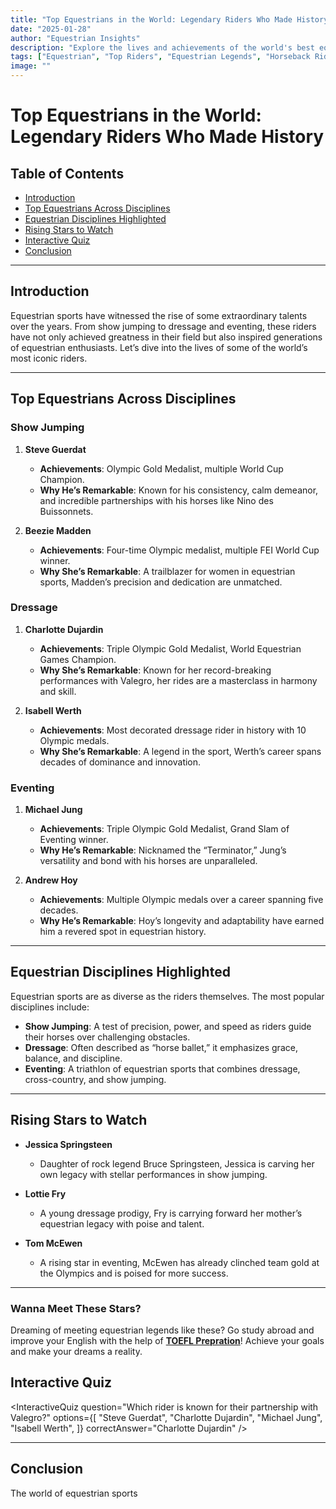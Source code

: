 ```yaml
---
title: "Top Equestrians in the World: Legendary Riders Who Made History"
date: "2025-01-28"
author: "Equestrian Insights"
description: "Explore the lives and achievements of the world's best equestrians, their remarkable journeys, and their contributions to the sport."
tags: ["Equestrian", "Top Riders", "Equestrian Legends", "Horseback Riding"]
image: ""
---
```


# Top Equestrians in the World: Legendary Riders Who Made History

## Table of Contents

- [Introduction](#introduction)
- [Top Equestrians Across Disciplines](#top-equestrians-across-disciplines)
- [Equestrian Disciplines Highlighted](#equestrian-disciplines-highlighted)
- [Rising Stars to Watch](#rising-stars-to-watch)
- [Interactive Quiz](#interactive-quiz)
- [Conclusion](#conclusion)

---

## Introduction

Equestrian sports have witnessed the rise of some extraordinary talents over the years. From show jumping to dressage and eventing, these riders have not only achieved greatness in their field but also inspired generations of equestrian enthusiasts. Let’s dive into the lives of some of the world’s most iconic riders.

---

## Top Equestrians Across Disciplines

### **Show Jumping**

1. **Steve Guerdat**

   - **Achievements**: Olympic Gold Medalist, multiple World Cup Champion.
   - **Why He’s Remarkable**: Known for his consistency, calm demeanor, and incredible partnerships with his horses like Nino des Buissonnets.

2. **Beezie Madden**
   - **Achievements**: Four-time Olympic medalist, multiple FEI World Cup winner.
   - **Why She’s Remarkable**: A trailblazer for women in equestrian sports, Madden’s precision and dedication are unmatched.

### **Dressage**

1. **Charlotte Dujardin**

   - **Achievements**: Triple Olympic Gold Medalist, World Equestrian Games Champion.
   - **Why She’s Remarkable**: Known for her record-breaking performances with Valegro, her rides are a masterclass in harmony and skill.

2. **Isabell Werth**
   - **Achievements**: Most decorated dressage rider in history with 10 Olympic medals.
   - **Why She’s Remarkable**: A legend in the sport, Werth’s career spans decades of dominance and innovation.

### **Eventing**

1. **Michael Jung**

   - **Achievements**: Triple Olympic Gold Medalist, Grand Slam of Eventing winner.
   - **Why He’s Remarkable**: Nicknamed the “Terminator,” Jung’s versatility and bond with his horses are unparalleled.

2. **Andrew Hoy**
   - **Achievements**: Multiple Olympic medals over a career spanning five decades.
   - **Why He’s Remarkable**: Hoy’s longevity and adaptability have earned him a revered spot in equestrian history.

---

## Equestrian Disciplines Highlighted

Equestrian sports are as diverse as the riders themselves. The most popular disciplines include:

- **Show Jumping**: A test of precision, power, and speed as riders guide their horses over challenging obstacles.
- **Dressage**: Often described as “horse ballet,” it emphasizes grace, balance, and discipline.
- **Eventing**: A triathlon of equestrian sports that combines dressage, cross-country, and show jumping.

---

## Rising Stars to Watch

- **Jessica Springsteen**

  - Daughter of rock legend Bruce Springsteen, Jessica is carving her own legacy with stellar performances in show jumping.

- **Lottie Fry**

  - A young dressage prodigy, Fry is carrying forward her mother’s equestrian legacy with poise and talent.

- **Tom McEwen**
  - A rising star in eventing, McEwen has already clinched team gold at the Olympics and is poised for more success.

---

### Wanna Meet These Stars?

Dreaming of meeting equestrian legends like these? Go study abroad and improve your English with the help of **[TOEFL Prepration](https://toeflgoglobal.com)**! Achieve your goals and make your dreams a reality.

## Interactive Quiz

<InteractiveQuiz
  question="Which rider is known for their partnership with Valegro?"
  options={[
    "Steve Guerdat",
    "Charlotte Dujardin",
    "Michael Jung",
    "Isabell Werth",
  ]}
  correctAnswer="Charlotte Dujardin"
/>

---

## Conclusion

The world of equestrian sports
